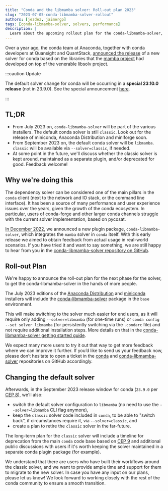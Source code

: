 ```yaml
---
title: "Conda and the libmamba solver: Roll-out plan 2023"
slug: "2023-07-05-conda-libmamba-solver-rollout"
authors: [jezdez, jaimergp]
tags: [conda-libmamba-solver, solvers, performance]
description: |
  Learn about the upcoming rollout plan for the conda-libmamba-solver, bringing enhanced performance and user experience to conda.
---
```


Over a year ago, the conda team at Anaconda, together with conda developers at Quansight and QuantStack, [announced the release](https://www.anaconda.com/blog/a-faster-conda-for-a-growing-community) of a new solver for conda based on the libraries that the [mamba project](https://mamba.readthedocs.io/) had developed on top of the venerable libsolv project.

:::caution Update

The default solver change for conda will be occurring in a **special 23.10.0 release** (not in 23.9.0). See the special announcement [here](https://github.com/conda/conda/blob/main/CHANGELOG.md#2390-2023-09-27).

:::

## TL;DR

- From July 2023 on, `conda-libmamba-solver` will be part of the various installers. The default conda solver is still `classic`. Look out for the release of miniconda, Anaconda Distribution and miniforge soon.
- From September 2023 on, the default conda solver will be `libmamba`. `classic` will be available via `--solver=classic`, if needed.
- At some point in the future, we'll discuss whether the classic solver is kept around, maintained as a separate plugin, and/or deprecated for good. Feedback welcome!

<!-- truncate -->

## Why we're doing this

The dependency solver can be considered one of the main pillars in the `conda` client (next to the network and IO stack, or the command line interface). It has been a source of many performance and user experience issues over the years, given the growth of the conda ecosystem. In particular, users of conda-forge and other larger conda channels struggle with the current solver implementation, based on pycosat.

[In December 2022](https://www.anaconda.com/blog/conda-is-fast-now), we announced a new plugin package, `conda-libmamba-solver`, which integrates the `mamba` solver in `conda` itself. With this early release we aimed to obtain feedback from actual usage in real-world scenarios. If you have tried it and want to say something, we are still happy to hear from you in the [conda-libmamba-solver repository on GitHub](https://github.com/conda/conda-libmamba-solver).

## Roll-out Plan

We're happy to announce the roll-out plan for the next phase for the solver, to get the conda-libmamba-solver in the hands of more people.

The July 2023 editions of the [Anaconda Distribution](https://www.anaconda.com/download/) and [miniconda](https://docs.conda.io/en/latest/miniconda.html) installers will include the [conda-libmamba-solver](https://conda.github.io/conda-libmamba-solver/) package in the `base` environment.

This will make switching to the solver much easier for end users, as it will require only adding `--solver=libmamba` (for one-time runs) or `conda config --set solver libmamba` (for persistently switching via the `.condarc` file) and not require additional installation steps. More details on that in the [conda-libmamba-solver getting started guide](https://conda.github.io/conda-libmamba-solver/getting-started/).

We expect many more users to try it out that way to get more feedback where we can improve it further. If you’d like to send us your feedback now, please don’t hesitate to open a ticket in the [conda](https://github.com/conda/conda/issues/new/choose) and [conda-libmamba-solver](https://github.com/conda/conda-libmamba-solver/issues/new/choose) repositories on GitHub accordingly.

## Changing the default solver

Afterwards, in the September 2023 release window for conda (`23.9.0` per [CEP 8](https://github.com/conda-incubator/ceps/blob/main/cep-8.md)), we'll also:

- switch the default solver configuration to `libmamba` (no need to use the `--solver=libmamba` CLI flag anymore),
- keep the `classic` solver code included in `conda`, to be able to "switch back”, if circumstances require it, via `--solver=classic`, and
- create a plan to retire the `classic` solver in the far-future.

The long-term plan for the `classic` solver will include a timeline for deprecation from the main `conda` code base based on [CEP 9](https://github.com/conda-incubator/ceps/blob/main/cep-9.md) and additional public discussions with users if it's worth keeping the solver maintained in a separate conda plugin package (for example).

We understand that there are users who have built their workflows around the classic solver, and we want to provide ample time and support for them to migrate to the new solver. In case you have any input on our plans, please let us know! We look forward to working closely with the rest of the conda community to ensure a smooth transition.
